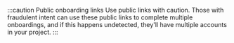 :::caution Public onboarding links
Use public links with caution.
Those with fraudulent intent can use these public links to complete multiple onboardings, and if this happens undetected, they'll have multiple accounts in your project.
:::
